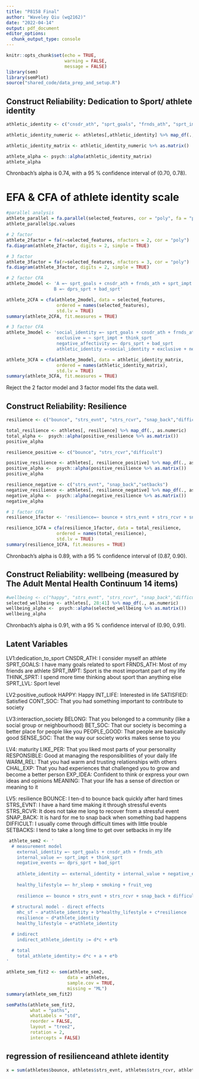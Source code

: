 ```yaml
---
title: "P8158 Final"
author: "Waveley Qiu (wq2162)"
date: "2022-04-14"
output: pdf_document
editor_options: 
  chunk_output_type: console
---
```

```r
knitr::opts_chunk$set(echo = TRUE, 
                      warning = FALSE, 
                      message = FALSE)
library(sem)
library(semPlot)
source("shared_code/data_prep_and_setup.R")
```

## Construct Reliability: Dedication to Sport/ athlete identity

```r
athletic_identity <- c("cnsdr_ath", "sprt_goals", "frnds_ath", "sprt_impt", "think_sprt", "bad_sprt", "dprs_sprt")

athletic_identity_numeric <- athletes[,athletic_identity] %>% map_df(., as.numeric)

athletic_identity_matrix <- athletic_identity_numeric %>% as.matrix()

athlete_alpha <- psych::alpha(athletic_identity_matrix)
athlete_alpha

```
Chronbach's alpha is 0.74, with a 95 \% confidence interval of (0.70, 0.78).

# EFA & CFA of athlete identity scale
```r
#parallel analysis
athlete_parallel = fa.parallel(selected_features, cor = "poly", fa = "pc")
athlete_parallel$pc.values

# 2 factor
athlete_2factor = fa(r=selected_features, nfactors = 2, cor = "poly")
fa.diagram(athlete_2factor, digits = 2, simple = TRUE)

# 3 factor
athlete_3factor = fa(r=selected_features, nfactors = 3, cor = "poly")
fa.diagram(athlete_3factor, digits = 2, simple = TRUE)

# 2 factor CFA
athlete_2model <- 'A =~ sprt_goals + cnsdr_ath + frnds_ath + sprt_impt + think_sprt
                  B =~ dprs_sprt + bad_sprt'

athlete_2CFA = cfa(athlete_2model, data = selected_features,
                   ordered = names(selected_features),
                   std.lv = TRUE)
summary(athlete_2CFA, fit.measures = TRUE)

# 3 factor CFA
athlete_3model <- 'social_identity =~ sprt_goals + cnsdr_ath + frnds_ath 
                   exclusive = ~ sprt_impt + think_sprt
                   negative_affectivity =~ dprs_sprt + bad_sprt
                   athletic_identity =~social_identity + exclusive + negative_affectivity '

athlete_3CFA = cfa(athlete_3model, data = athletic_identity_matrix,
                   ordered = names(athletic_identity_matrix),
                   std.lv = TRUE)
summary(athlete_3CFA, fit.measures = TRUE)


```
Reject the 2 factor model and 3 factor model fits the data well.

## Construct Reliability: Resilience
```r
resilience <- c("bounce", "strs_evnt", "strs_rcvr", "snap_back","difficult","setbacks")

total_resilience <- athletes[, resilience] %>% map_df(., as.numeric)
total_alpha <-  psych::alpha(positive_resilience %>% as.matrix())
positive_alpha

resilience_positive <- c("bounce", "strs_rcvr","difficult")

positive_resilience <- athletes[, resilience_positive] %>% map_df(., as.numeric)
positive_alpha <-  psych::alpha(positive_resilience %>% as.matrix())
positive_alpha

resilience_negative <- c("strs_evnt", "snap_back","setbacks")
negative_resilience <- athletes[, resilience_negative] %>% map_df(., as.numeric)
negative_alpha <-  psych::alpha(negative_resilience %>% as.matrix())
negative_alpha

# 1 factor CFA
resilience_1factor <- 'resilience=~ bounce + strs_evnt + strs_rcvr + snap_back + difficult + setbacks'

resilience_1CFA = cfa(resilience_1factor, data = total_resilience,
                   ordered = names(total_resilience),
                   std.lv = TRUE)
summary(resilience_1CFA, fit.measures = TRUE)
```

Chronbach's alpha is 0.89, with a 95 \% confidence interval of (0.87, 0.90).

## Construct Reliability: wellbeing (measured by The Adult Mental Health Continuum 14 items)
```r
#wellbeing <- c("happy", "strs_evnt", "strs_rcvr", "snap_back","difficult","setbacks")
selected_wellbeing <- athletes[, 28:41] %>% map_df(., as.numeric)
wellbeing_alpha <-  psych::alpha(selected_wellbeing %>% as.matrix())
wellbeing_alpha
```

Chronbach's alpha is 0.91, with a 95 \% confidence interval of (0.90, 0.91).

## Latent Variables

LV1:dedication_to_sport
CNSDR_ATH: I consider myself an athlete
SPRT_GOALS: I have many goals related to sport
FRNDS_ATH: Most of my friends are athlete
SPRT_IMPT: Sport is the most important part of my life
THINK_SPRT: I spend more time thinking about sport than anything else
SPRT_LVL: Sport level

LV2:positive_outlook
HAPPY: Happy
INT_LIFE: Interested in life
SATISFIED: Satisfied
CONT_SOC: That you had something important to contribute to society

LV3:interaction_society
BELONG: That you belonged to a community (like a social group or neighbourhood)
BET_SOC: That our society is becoming a better place for people like you
PEOPLE_GOOD: That people are basically good
SENSE_SOC: That the way our society works makes sense to you

LV4: maturity
LIKE_PER: That you liked most parts of your personality
RESPONSIBLE: Good at managing the responsibilities of your daily life
WARM_REL: That you had warm and trusting relationships with others
CHAL_EXP: That you had experiences that challenged you to grow and become a better person
EXP_IDEA: Confident to think or express your own ideas and opinions
MEANING: That your life has a sense of direction or meaning to it

LV5: resilience
BOUNCE: I ten-d to bounce back quickly after hard times
STRS_EVNT: I have a hard time making it through stressful events
STRS_RCVR: It does not take me long to recover from a stressful event
SNAP_BACK: It is hard for me to snap back when something bad happens
DIFFICULT: I usually come through difficult times with little trouble
SETBACKS: I tend to take a long time to get over setbacks in my life

```r
 athlete_sem2 <- '
  # measurement model
    external_identity =~ sprt_goals + cnsdr_ath + frnds_ath
    internal_value =~ sprt_impt + think_sprt
    negative_events =~ dprs_sprt + bad_sprt
    
    athlete_identity =~ external_identity + internal_value + negative_events
    
    healthy_lifestyle =~ hr_sleep + smoking + fruit_veg
    
    resilience =~ bounce + strs_evnt + strs_rcvr + snap_back + difficult + setbacks
    
  # structural model - direct effects
    mhc_sf ~ a*athlete_identity + b*healthy_lifestyle + c*resilience
    resilience ~ d*athlete_identity
    healthy_lifestyle ~ e*athlete_identity

  # indirect
    indirect_athlete_identity := d*c + e*b

  # total
    total_athlete_identity:= d*c + a + e*b
'

athlete_sem_fit2 <- sem(athlete_sem2, 
                       data = athletes, 
                       sample.cov = TRUE, 
                       missing = "ML")
summary(athlete_sem_fit2)

semPaths(athlete_sem_fit2,
         what = "paths",
         whatLabels = "std", 
         reorder = FALSE,
         layout = "tree2",
         rotation = 2,
         intercepts = FALSE)
```

## regression of resilienceand athlete identity
```r
x = sum(athletes$bounce, athletes$strs_evnt, athletes$strs_rcvr, athletes$snap_back, athletes$difficult,athletes$setbacks)
```





